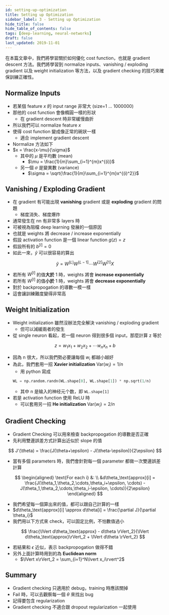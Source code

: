 ```yaml
---
id: setting-up-optimization
title: Setting up Optimization
sidebar_label: 3 - Setting up Optimization
hide_title: false
hide_table_of_contents: false
tags: [deep-learning, neural-networks]
draft: false
last_updated: 2019-11-01
---
```


在本篇文章中，我們將學習關於如何優化 cost function，也就是 gradient descent 方法。我們將學習到 normalize inputs、vanishing / exploding gradient 以及 weight initialization 等方法，以及 gradient checking 的技巧來確保訓練正確性。

## Normalize Inputs

<fig
  src="/img/learning/deep-learning/02-improve-deep-neural-networks/03-setting-up-optimization/normalize_feature.png"
  caption="Normalize feature"
/>

- 若某個 feature $x$ 的 input range 非常大 (size=1 ... 1000000)
- 那他的 cost function 會像橢圓一樣的形狀
  - 在 gradient descent 時非常緩慢曲折
- 所以我們可以 normalize feature $x$
- 使得 cost function 變成像正常的碗狀一樣
  - 適合 implement gradient descent
- Normalize 方法如下
- $x = \frac{x-\mu}{\sigma}$
  - 其中的 $\mu$ 是平均數 (mean)
    - $\mu = \frac{1}{m}\sum_{i=1}^{m}x^{(i)}$
  - 另一個 $\sigma$ 是變異數 (variance)
    - $\sigma = \sqrt{\frac{1}{m}\sum_{i=1}^{m}x^{(i)^2}}$

## Vanishing / Exploding Gradient

- 在 gradient 有可能出現 **vanishing** gradient 或是 **exploding** gradient 的問題
  - 梯度消失、梯度爆炸
- 通常發生在 nn 有非常多 layers 時
- 可被視為阻檔 deep learning 發展的一個原因
- 也就是 weights 將 decrease / increase exponentially
- 假設 activation function 是一個 linear function $g(z) = z$
- 假設所有的 $b^{[l]} = 0$
- 如此一來，$\hat{y}$ 可以很容易的算出

$$
\hat{y} = W^{[L]}W^{[L-1]}\cdots W^{[2]}W^{[1]}X
$$

- 若所有 $W^{[l]}$ 的值**大於** 1 時，weights 將會 **increase exponentially**
- 若所有 $W^{[l]}$ 的值**小於** 1 時，weights 將會 **decrease exponentially**
- 對於 backpropogation 的導數一模一樣
- 這會讓訓練難度變得非常高

## Weight Initialization

- Weight initialization 雖然沒辦法完全解決 vanishing / exploding gradient
  - 但可以減緩兩者的發生
- 從 single neuron 看起，若一個 neuron 得到很多個 input，那麼計算 z 等於

$$
z = w_1x_1 + w_2x_2 +\cdots w_nx_n + b
$$

- 因為 n 很大，所以我們勢必要讓每個 $w_i$ 都越小越好
- 為此，我們套用一招 **Xavier initialization** $\text{Var}(w_i) = 1/n$
  - 用 python 寫成
  ```python
  WL = np.random.randn(WL.shape[0], WL.shape[1]) * np.sqrt(1/n)
  ```
  - 其中 n 是输入的神经元个数，即 `WL.shape[1]`
- 若是 activation function 使用 ReLU 時
  - 可以套用另一招 **He initialization** $\text{Var}(w_i) = 2/n$

## Gradient Checking

- Gradient Checking 可以用來檢查 backpropogation 的導數是否正確
- 先利用雙邊誤差方式計算出近似於 slope 的值

<fig
  src="/img/learning/deep-learning/02-improve-deep-neural-networks/03-setting-up-optimization/gradient_checking_graph.png"
  caption="Gradient checking"
/>

$$
J'(\theta) = \frac{J(\theta+\epsilon) - J(\theta-\epsilon)}{2\epsilon}
$$

- 當有多個 parameters 時，我們會針對每一個 parameter 都做一次雙邊誤差計算

$$
\begin{aligned}
\text{For each i} &: \\
&d\theta_\text{approx}[i] = \frac{J(\theta_1,\theta_2,\cdots,\theta_i+\epsilon, \cdots) - J(\theta_1,\theta_2,\cdots,\theta_i-\epsilon, \cdots)}{2\epsilon}
\end{aligned}
$$

- 我們希望每一個算出來的值，都可以跟自己計算的一樣
- $d\theta_\text{approx}[i] \approx d\theta[i] = \frac{\partial J}{\partial \theta_i}$
- 我們用以下方式來 check，可以固定比例，不怕數值過小

$$
\frac{\lVert d\theta_\text{approx} - d\theta \rVert_2}{\lVert d\theta_\text{approx}\rVert_2 + \lVert d\theta \rVert_2}
$$

- 若結果和 $\epsilon$ 近似，表示 backpropogation 做得不錯
- 另外上面計算時用到的為 **Euclidean norm**
  - $\lVert x\rVert_2 = \sum_{i=1}^N\lvert x_i\rvert^2$

## Summary

- Gradient checking 只適用於 debug，training 時應該關掉
- Fail 時，可以去觀察每一個 $\theta$ 來找出 bug
- 記得要包含 regularization
- Gradient checking 不適合跟 dropout regularization 一起使用

